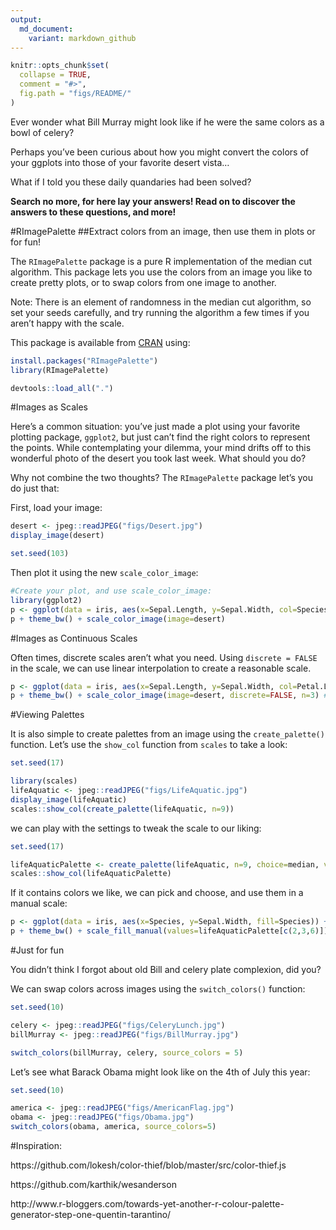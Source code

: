 ```yaml
---
output:
  md_document:
    variant: markdown_github
---
```


```r
knitr::opts_chunk$set(
  collapse = TRUE,
  comment = "#>",
  fig.path = "figs/README/"
)
```

Ever wonder what Bill Murray might look like if he were the same colors as a bowl of celery?

Perhaps you've been curious about how you might convert the colors of your ggplots into those of your favorite desert vista... 

What if I told you these daily quandaries had been solved?

**Search no more, for here lay your answers! Read on to discover the answers to these questions, and more!**

#RImagePalette
##Extract colors from an image, then use them in plots or for fun!

The `RImagePalette` package is a pure R implementation of the median cut algorithm. This package lets you use the colors from an image you like to create pretty plots, or to swap colors from one image to another. 

Note: There is an element of randomness in the median cut algorithm, so set your seeds carefully, and try running the algorithm a few times if you aren't happy with the scale.

This package is available from [CRAN](https://cran.r-project.org/web/packages/RImagePalette/index.html) using:

```r
install.packages("RImagePalette")
library(RImagePalette)
```
```r
devtools::load_all(".")
```

#Images as Scales

Here's a common situation: you've just made a plot using your favorite plotting package, `ggplot2`, but just can't find the right colors to represent the points. While contemplating your dilemma, your mind drifts off to this wonderful photo of the desert you took last week. What should you do?

Why not combine the two thoughts? The `RImagePalette` package let's you do just that:

First, load your image:
```r
desert <- jpeg::readJPEG("figs/Desert.jpg")
display_image(desert)
```

```r
set.seed(103)
```

Then plot it using the new `scale_color_image`:
```r
#Create your plot, and use scale_color_image:
library(ggplot2)
p <- ggplot(data = iris, aes(x=Sepal.Length, y=Sepal.Width, col=Species)) + geom_point(size=3)
p + theme_bw() + scale_color_image(image=desert)
```

#Images as Continuous Scales

Often times, discrete scales aren't what you need. Using `discrete = FALSE` in the scale, we can use linear interpolation to create a reasonable scale.

```r
p <- ggplot(data = iris, aes(x=Sepal.Length, y=Sepal.Width, col=Petal.Length)) + geom_point(size=3)
p + theme_bw() + scale_color_image(image=desert, discrete=FALSE, n=3) # 'n' is the number of colors extracted from the image
```

#Viewing Palettes

It is also simple to create palettes from an image using the `create_palette()` function. Let's use the `show_col` function from `scales` to take a look:

```r
set.seed(17)
```
```r
library(scales)
lifeAquatic <- jpeg::readJPEG("figs/LifeAquatic.jpg")
display_image(lifeAquatic)
scales::show_col(create_palette(lifeAquatic, n=9))
```

we can play with the settings to tweak the scale to our liking: 

```r
set.seed(17)
```
```r
lifeAquaticPalette <- create_palette(lifeAquatic, n=9, choice=median, volume=TRUE)
scales::show_col(lifeAquaticPalette)
```

If it contains colors we like, we can pick and choose, and use them in a manual scale:

```r
p <- ggplot(data = iris, aes(x=Species, y=Sepal.Width, fill=Species)) + geom_bar(stat="identity")
p + theme_bw() + scale_fill_manual(values=lifeAquaticPalette[c(2,3,6)])
```


#Just for fun

You didn't think I forgot about old Bill and celery plate complexion, did you?

We can swap colors across images using the `switch_colors()` function:

```r
set.seed(10)
```

```r
celery <- jpeg::readJPEG("figs/CeleryLunch.jpg")
billMurray <- jpeg::readJPEG("figs/BillMurray.jpg")

switch_colors(billMurray, celery, source_colors = 5)
```

Let's see what Barack Obama might look like on the 4th of July this year:


```r
set.seed(10)
```

```r
america <- jpeg::readJPEG("figs/AmericanFlag.jpg")
obama <- jpeg::readJPEG("figs/Obama.jpg")
switch_colors(obama, america, source_colors=5)
```



#Inspiration:

https://github.com/lokesh/color-thief/blob/master/src/color-thief.js

https://github.com/karthik/wesanderson

http://www.r-bloggers.com/towards-yet-another-r-colour-palette-generator-step-one-quentin-tarantino/

